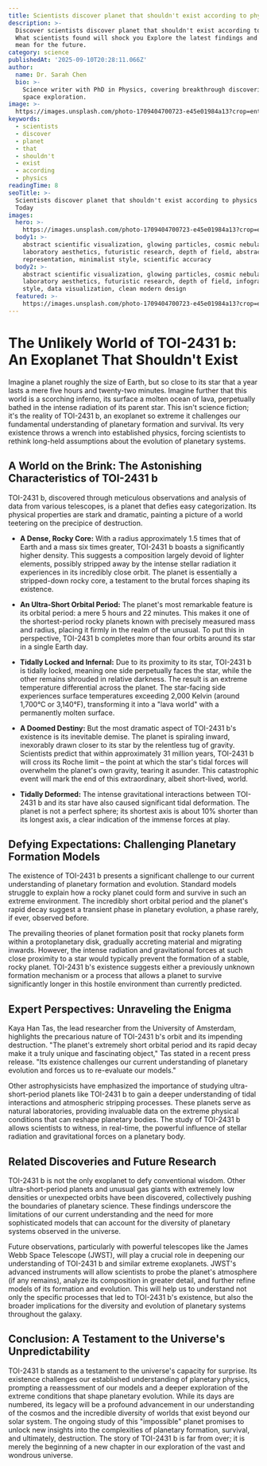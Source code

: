 ```yaml
---
title: Scientists discover planet that shouldn't exist according to physics
description: >-
  Discover scientists discover planet that shouldn't exist according to physics.
  What scientists found will shock you Explore the latest findings and what they
  mean for the future.
category: science
publishedAt: '2025-09-10T20:28:11.066Z'
author:
  name: Dr. Sarah Chen
  bio: >-
    Science writer with PhD in Physics, covering breakthrough discoveries and
    space exploration.
image: >-
  https://images.unsplash.com/photo-1709404700723-e45e01984a13?crop=entropy&cs=tinysrgb&fit=max&fm=jpg&ixid=M3w4MDIyMTN8MHwxfHNlYXJjaHw0fHxTY2llbnRpc3RzJTIwZGlzY292ZXIlMjBwbGFuZXQlMjB0aGF0JTIwc2hvdWxkbiUyN3QlMjBleGlzdCUyMGFjY29yZGluZyUyMHRvJTIwcGh5c2ljc3xlbnwwfDB8fHwxNzU3NTM3MzQwfDA&ixlib=rb-4.1.0&q=80&w=1080
keywords:
  - scientists
  - discover
  - planet
  - that
  - shouldn't
  - exist
  - according
  - physics
readingTime: 8
seoTitle: >-
  Scientists discover planet that shouldn't exist according to physics | Trends
  Today
images:
  hero: >-
    https://images.unsplash.com/photo-1709404700723-e45e01984a13?crop=entropy&cs=tinysrgb&fit=max&fm=jpg&ixid=M3w4MDIyMTN8MHwxfHNlYXJjaHw0fHxTY2llbnRpc3RzJTIwZGlzY292ZXIlMjBwbGFuZXQlMjB0aGF0JTIwc2hvdWxkbiUyN3QlMjBleGlzdCUyMGFjY29yZGluZyUyMHRvJTIwcGh5c2ljc3xlbnwwfDB8fHwxNzU3NTM3MzQwfDA&ixlib=rb-4.1.0&q=80&w=1080
  body1: >-
    abstract scientific visualization, glowing particles, cosmic nebula,
    laboratory aesthetics, futuristic research, depth of field, abstract
    representation, minimalist style, scientific accuracy
  body2: >-
    abstract scientific visualization, glowing particles, cosmic nebula,
    laboratory aesthetics, futuristic research, depth of field, infographic
    style, data visualization, clean modern design
  featured: >-
    https://images.unsplash.com/photo-1709404700723-e45e01984a13?crop=entropy&cs=tinysrgb&fit=max&fm=jpg&ixid=M3w4MDIyMTN8MHwxfHNlYXJjaHw0fHxTY2llbnRpc3RzJTIwZGlzY292ZXIlMjBwbGFuZXQlMjB0aGF0JTIwc2hvdWxkbiUyN3QlMjBleGlzdCUyMGFjY29yZGluZyUyMHRvJTIwcGh5c2ljc3xlbnwwfDB8fHwxNzU3NTM3MzQwfDA&ixlib=rb-4.1.0&q=80&w=1080
---
```

# The Unlikely World of TOI-2431 b: An Exoplanet That Shouldn't Exist

Imagine a planet roughly the size of Earth, but so close to its star that a year lasts a mere five hours and twenty-two minutes.  Imagine further that this world is a scorching inferno, its surface a molten ocean of lava, perpetually bathed in the intense radiation of its parent star. This isn't science fiction; it's the reality of TOI-2431 b, an exoplanet so extreme it challenges our fundamental understanding of planetary formation and survival.  Its very existence throws a wrench into established physics, forcing scientists to rethink long-held assumptions about the evolution of planetary systems.

## A World on the Brink: The Astonishing Characteristics of TOI-2431 b

TOI-2431 b, discovered through meticulous observations and analysis of data from various telescopes, is a planet that defies easy categorization.  Its physical properties are stark and dramatic, painting a picture of a world teetering on the precipice of destruction.

* **A Dense, Rocky Core:**  With a radius approximately 1.5 times that of Earth and a mass six times greater, TOI-2431 b boasts a significantly higher density. This suggests a composition largely devoid of lighter elements, possibly stripped away by the intense stellar radiation it experiences in its incredibly close orbit.  The planet is essentially a stripped-down rocky core, a testament to the brutal forces shaping its existence.

* **An Ultra-Short Orbital Period:** The planet's most remarkable feature is its orbital period: a mere 5 hours and 22 minutes. This makes it one of the shortest-period rocky planets known with precisely measured mass and radius, placing it firmly in the realm of the unusual.  To put this in perspective, TOI-2431 b completes more than four orbits around its star in a single Earth day.

* **Tidally Locked and Infernal:**  Due to its proximity to its star, TOI-2431 b is tidally locked, meaning one side perpetually faces the star, while the other remains shrouded in relative darkness.  The result is an extreme temperature differential across the planet. The star-facing side experiences surface temperatures exceeding 2,000 Kelvin (around 1,700°C or 3,140°F), transforming it into a "lava world" with a permanently molten surface.

* **A Doomed Destiny:**  But the most dramatic aspect of TOI-2431 b's existence is its inevitable demise.  The planet is spiraling inward, inexorably drawn closer to its star by the relentless tug of gravity.  Scientists predict that within approximately 31 million years, TOI-2431 b will cross its Roche limit – the point at which the star's tidal forces will overwhelm the planet's own gravity, tearing it asunder.  This catastrophic event will mark the end of this extraordinary, albeit short-lived, world.

* **Tidally Deformed:** The intense gravitational interactions between TOI-2431 b and its star have also caused significant tidal deformation. The planet is not a perfect sphere; its shortest axis is about 10% shorter than its longest axis, a clear indication of the immense forces at play.

## Defying Expectations: Challenging Planetary Formation Models

The existence of TOI-2431 b presents a significant challenge to our current understanding of planetary formation and evolution.  Standard models struggle to explain how a rocky planet could form and survive in such an extreme environment.  The incredibly short orbital period and the planet's rapid decay suggest a transient phase in planetary evolution, a phase rarely, if ever, observed before.

The prevailing theories of planet formation posit that rocky planets form within a protoplanetary disk, gradually accreting material and migrating inwards.  However, the intense radiation and gravitational forces at such close proximity to a star would typically prevent the formation of a stable, rocky planet.  TOI-2431 b's existence suggests either a previously unknown formation mechanism or a process that allows a planet to survive significantly longer in this hostile environment than currently predicted.

## Expert Perspectives: Unraveling the Enigma

Kaya Han Tas, the lead researcher from the University of Amsterdam, highlights the precarious nature of TOI-2431 b's orbit and its impending destruction.  "The planet's extremely short orbital period and its rapid decay make it a truly unique and fascinating object," Tas stated in a recent press release. "Its existence challenges our current understanding of planetary evolution and forces us to re-evaluate our models."

Other astrophysicists have emphasized the importance of studying ultra-short-period planets like TOI-2431 b to gain a deeper understanding of tidal interactions and atmospheric stripping processes. These planets serve as natural laboratories, providing invaluable data on the extreme physical conditions that can reshape planetary bodies.  The study of TOI-2431 b allows scientists to witness, in real-time, the powerful influence of stellar radiation and gravitational forces on a planetary body.


## Related Discoveries and Future Research

TOI-2431 b is not the only exoplanet to defy conventional wisdom.  Other ultra-short-period planets and unusual gas giants with extremely low densities or unexpected orbits have been discovered, collectively pushing the boundaries of planetary science. These findings underscore the limitations of our current understanding and the need for more sophisticated models that can account for the diversity of planetary systems observed in the universe.

Future observations, particularly with powerful telescopes like the James Webb Space Telescope (JWST), will play a crucial role in deepening our understanding of TOI-2431 b and similar extreme exoplanets.  JWST's advanced instruments will allow scientists to probe the planet's atmosphere (if any remains), analyze its composition in greater detail, and further refine models of its formation and evolution.  This will help us to understand not only the specific processes that led to TOI-2431 b's existence, but also the broader implications for the diversity and evolution of planetary systems throughout the galaxy.

## Conclusion: A Testament to the Universe's Unpredictability

TOI-2431 b stands as a testament to the universe's capacity for surprise. Its existence challenges our established understanding of planetary physics, prompting a reassessment of our models and a deeper exploration of the extreme conditions that shape planetary evolution.  While its days are numbered, its legacy will be a profound advancement in our understanding of the cosmos and the incredible diversity of worlds that exist beyond our solar system.  The ongoing study of this "impossible" planet promises to unlock new insights into the complexities of planetary formation, survival, and ultimately, destruction.  The story of TOI-2431 b is far from over; it is merely the beginning of a new chapter in our exploration of the vast and wondrous universe.
